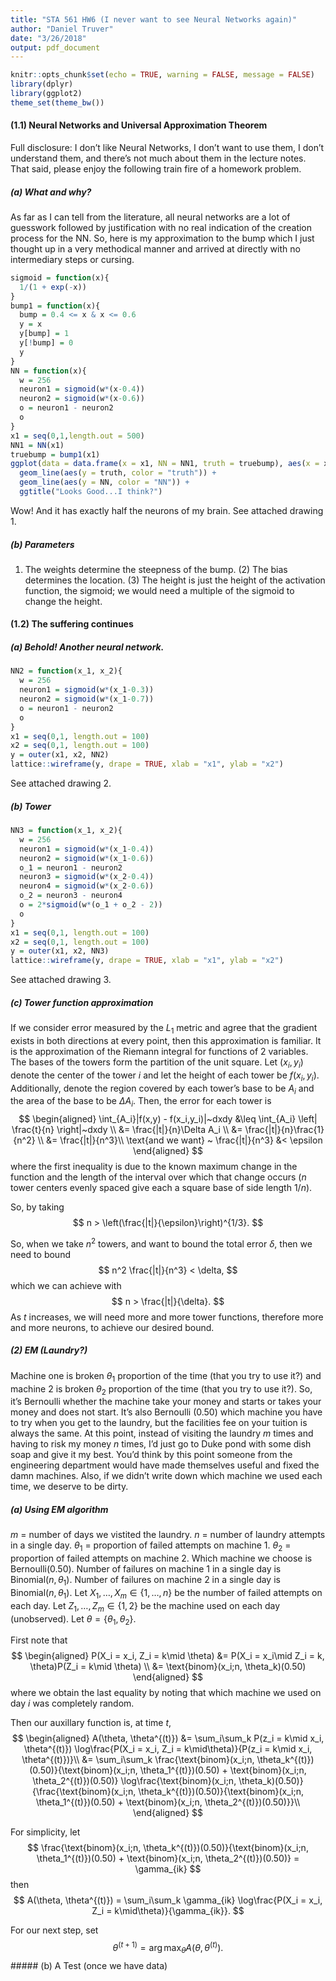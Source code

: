 ```yaml
---
title: "STA 561 HW6 (I never want to see Neural Networks again)"
author: "Daniel Truver"
date: "3/26/2018"
output: pdf_document
---
```


```r
knitr::opts_chunk$set(echo = TRUE, warning = FALSE, message = FALSE)
library(dplyr)
library(ggplot2)
theme_set(theme_bw())
```

#### (1.1) Neural Networks and Universal Approximation Theorem

Full disclosure: I don't like Neural Networks, I don't want to use them, I don't understand them, and there's not much about them in the lecture notes. That said, please enjoy the following train fire of a homework problem.

##### (a) What and why?

As far as I can tell from the literature, all neural networks are a lot of guesswork followed by justification with no real indication of the creation process for the NN. So, here is my approximation to the bump which I just thought up in a very methodical manner and arrived at directly with no intermediary steps or cursing.

```r
sigmoid = function(x){
  1/(1 + exp(-x))
}
bump1 = function(x){
  bump = 0.4 <= x & x <= 0.6
  y = x
  y[bump] = 1
  y[!bump] = 0
  y
}
NN = function(x){
  w = 256
  neuron1 = sigmoid(w*(x-0.4))
  neuron2 = sigmoid(w*(x-0.6))
  o = neuron1 - neuron2
  o
}
x1 = seq(0,1,length.out = 500)
NN1 = NN(x1)
truebump = bump1(x1)
ggplot(data = data.frame(x = x1, NN = NN1, truth = truebump), aes(x = x)) +
  geom_line(aes(y = truth, color = "truth")) +
  geom_line(aes(y = NN, color = "NN")) +
  ggtitle("Looks Good...I think?")
```

Wow! And it has exactly half the neurons of my brain. See attached drawing 1.

##### (b) Parameters

(1) The weights determine the steepness of the bump. (2) The bias determines the location. (3) The height is just the height of the activation function, the sigmoid; we would need a multiple of the sigmoid to change the height.

#### (1.2) The suffering continues

##### (a) Behold! Another neural network.

```r
NN2 = function(x_1, x_2){
  w = 256
  neuron1 = sigmoid(w*(x_1-0.3))
  neuron2 = sigmoid(w*(x_1-0.7))
  o = neuron1 - neuron2
  o
}
x1 = seq(0,1, length.out = 100)
x2 = seq(0,1, length.out = 100)
y = outer(x1, x2, NN2)
lattice::wireframe(y, drape = TRUE, xlab = "x1", ylab = "x2")
```

See attached drawing 2. 

##### (b) Tower

```r
NN3 = function(x_1, x_2){
  w = 256
  neuron1 = sigmoid(w*(x_1-0.4))
  neuron2 = sigmoid(w*(x_1-0.6))
  o_1 = neuron1 - neuron2
  neuron3 = sigmoid(w*(x_2-0.4))
  neuron4 = sigmoid(w*(x_2-0.6))
  o_2 = neuron3 - neuron4
  o = 2*sigmoid(w*(o_1 + o_2 - 2))
  o
}
x1 = seq(0,1, length.out = 100)
x2 = seq(0,1, length.out = 100)
y = outer(x1, x2, NN3)
lattice::wireframe(y, drape = TRUE, xlab = "x1", ylab = "x2")
```

See attached drawing 3.

##### (c) Tower function approximation 

If we consider error measured by the $L_1$ metric and agree that the gradient exists in both directions at every point, then this approximation is familiar. It is the approximation of the Riemann integral for functions of 2 variables. The bases of the towers form the partition of the unit square. Let $(x_i,y_i)$ denote the center of the tower $i$ and let the height of each tower be $f(x_i,y_i)$. Additionally, denote the region covered by each tower's base to be $A_i$ and the area of the base to be $\Delta A_i$. Then, the error for each tower is
$$
\begin{aligned}
\int_{A_i}|f(x,y) - f(x_i,y_i)|~dxdy 
&\leq \int_{A_i} \left| \frac{t}{n} \right|~dxdy \\
&= \frac{|t|}{n}\Delta A_i \\
&= \frac{|t|}{n}\frac{1}{n^2} \\
&= \frac{|t|}{n^3}\\
\text{and we want} ~ \frac{|t|}{n^3} &< \epsilon
\end{aligned}
$$
where the first inequality is due to the known maximum change in the function and the length of the interval over which that change occurs ($n$ tower centers evenly spaced give each a square base of side length $1/n$).

So, by taking 
$$
n > \left(\frac{|t|}{\epsilon}\right)^{1/3}.
$$

So, when we take $n^2$ towers, and want to bound the total error $\delta$, then we need to bound
$$
n^2 \frac{|t|}{n^3} < \delta,
$$
which we can achieve with
$$
n > \frac{|t|}{\delta}.
$$
As $t$ increases, we will need more and more tower functions, therefore more and more neurons, to achieve our desired bound.

##### (2) EM (Laundry?)

Machine one is broken $\theta_1$ proportion of the time (that you try to use it?) and machine 2 is broken $\theta_2$ proportion of the time (that you try to use it?). So, it's Bernoulli whether the machine take your money and starts or takes your money and does not start. It's also Bernoulli (0.50) which machine you have to try when you get to the laundry, but the facilities fee on your tuition is always the same. At this point, instead of visiting the laundry $m$ times and having to risk my money $n$ times, I'd just go to Duke pond with some dish soap and give it my best. You'd think by this point someone from the engineering department would have made themselves useful and fixed the damn machines. Also, if we didn't write down which machine we used each time, we deserve to be dirty. 

##### (a) Using EM algorithm 

$m$ = number of days we vistited the laundry.
$n$ = number of laundry attempts in a single day.
$\theta_1$ = proportion of failed attempts on machine 1.
$\theta_2$ = proportion of failed attempts on machine 2. 
Which machine we choose is Bernoulli(0.50).
Number of failures on machine 1 in a single day is Binomial($n,\theta_1$).
Number of failures on machine 2 in a single day is Binomial($n,\theta_1$).
Let $X_1,\dots, X_m \in \{1,\dots,n\}$ be the number of failed attempts on each day. 
Let $Z_1,\dots, Z_m \in \{1,2\}$ be the machine used on each day (unobserved).
Let $\theta = \{\theta_1, \theta_2\}$.

First note that
$$
\begin{aligned}
P(X_i = x_i, Z_i = k\mid \theta) 
&= P(X_i = x_i\mid Z_i = k, \theta)P(Z_i = k\mid \theta) \\
&= \text{binom}(x_i;n, \theta_k)(0.50)
\end{aligned}
$$
where we obtain the last equality by noting that which machine we used on day $i$ was completely random.

Then our auxillary function is, at time $t$,
$$
\begin{aligned}
A(\theta, \theta^{(t)}) 
&= \sum_i\sum_k P(z_i = k\mid x_i, \theta^{(t)}) \log\frac{P(X_i = x_i, Z_i = k\mid\theta)}{P(z_i = k\mid x_i, \theta^{(t)})}\\
&= \sum_i\sum_k \frac{\text{binom}(x_i;n, \theta_k^{(t)})(0.50)}{\text{binom}(x_i;n, \theta_1^{(t)})(0.50) + \text{binom}(x_i;n, \theta_2^{(t)})(0.50)} \log\frac{\text{binom}(x_i;n, \theta_k)(0.50)}{\frac{\text{binom}(x_i;n, \theta_k^{(t)})(0.50)}{\text{binom}(x_i;n, \theta_1^{(t)})(0.50) + \text{binom}(x_i;n, \theta_2^{(t)})(0.50)}}\\
\end{aligned}
$$

For simplicity, let 
$$
\frac{\text{binom}(x_i;n, \theta_k^{(t)})(0.50)}{\text{binom}(x_i;n, \theta_1^{(t)})(0.50) + \text{binom}(x_i;n, \theta_2^{(t)})(0.50)} 
= \gamma_{ik}
$$
then 
$$
A(\theta, \theta^{(t)}) = \sum_i\sum_k \gamma_{ik} \log\frac{P(X_i = x_i, Z_i = k\mid\theta)}{\gamma_{ik}}.
$$

For our next step, set 
$$
\theta^{(t+1)} = \arg\max_\theta A(\theta, \theta^{(t)}).
$$
##### (b) A Test (once we have data)